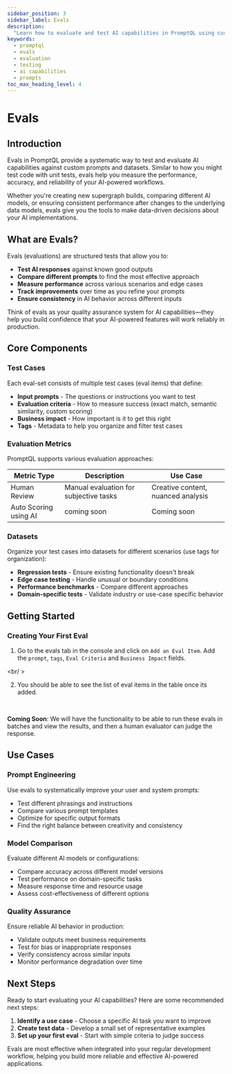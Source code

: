 ```yaml
---
sidebar_position: 3
sidebar_label: Evals
description:
  "Learn how to evaluate and test AI capabilities in PromptQL using custom prompts and evaluation frameworks."
keywords:
  - promptql
  - evals
  - evaluation
  - testing
  - ai capabilities
  - prompts
toc_max_heading_level: 4
---
```



# Evals

## Introduction

Evals in PromptQL provide a systematic way to test and evaluate AI capabilities against custom prompts and datasets.
Similar to how you might test code with unit tests, evals help you measure the performance, accuracy, and reliability of
your AI-powered workflows.

Whether you're creating new supergraph builds, comparing different AI models, or ensuring consistent performance after
changes to the underlying data models, evals give you the tools to make data-driven decisions about your AI
implementations.

## What are Evals?

Evals (evaluations) are structured tests that allow you to:

- **Test AI responses** against known good outputs
- **Compare different prompts** to find the most effective approach
- **Measure performance** across various scenarios and edge cases
- **Track improvements** over time as you refine your prompts
- **Ensure consistency** in AI behavior across different inputs

Think of evals as your quality assurance system for AI capabilities—they help you build confidence that your AI-powered
features will work reliably in production.

## Core Components

### Test Cases

Each eval-set consists of multiple test cases (eval items) that define:

- **Input prompts** - The questions or instructions you want to test
- **Evaluation criteria** - How to measure success (exact match, semantic similarity, custom scoring)
- **Business impact** - How important is it to get this right
- **Tags** - Metadata to help you organize and filter test cases

### Evaluation Metrics

PromptQL supports various evaluation approaches:

| Metric Type           | Description                            | Use Case                           |
| --------------------- | -------------------------------------- | ---------------------------------- |
| Human Review          | Manual evaluation for subjective tasks | Creative content, nuanced analysis |
| Auto Scoring using AI | coming soon                            | Coming soon                        |

### Datasets

Organize your test cases into datasets for different scenarios (use tags for organization):

- **Regression tests** - Ensure existing functionality doesn't break
- **Edge case testing** - Handle unusual or boundary conditions
- **Performance benchmarks** - Compare different approaches
- **Domain-specific tests** - Validate industry or use-case specific behavior

## Getting Started

### Creating Your First Eval

1. Go to the evals tab in the console and click on `Add an Eval Item`. Add the `prompt`, `tags`, `Eval Criteria` and
   `Business Impact` fields.

<Thumbnail src="/img/evals/eval-1.png" alt="Adding an eval item in the console." />

<br/ >

2. You should be able to see the list of eval items in the table once its added.

<Thumbnail src="/img/evals/eval-2.png" alt="List of eval items in the console table." />
<br />

**Coming Soon**: We will have the functionality to be able to run these evals in batches and view the results, and then
a human evaluator can judge the response.

## Use Cases

### Prompt Engineering

Use evals to systematically improve your user and system prompts:

- Test different phrasings and instructions
- Compare various prompt templates
- Optimize for specific output formats
- Find the right balance between creativity and consistency

### Model Comparison

Evaluate different AI models or configurations:

- Compare accuracy across different model versions
- Test performance on domain-specific tasks
- Measure response time and resource usage
- Assess cost-effectiveness of different options

### Quality Assurance

Ensure reliable AI behavior in production:

- Validate outputs meet business requirements
- Test for bias or inappropriate responses
- Verify consistency across similar inputs
- Monitor performance degradation over time

## Next Steps

Ready to start evaluating your AI capabilities? Here are some recommended next steps:

1. **Identify a use case** - Choose a specific AI task you want to improve
2. **Create test data** - Develop a small set of representative examples
3. **Set up your first eval** - Start with simple criteria to judge success

Evals are most effective when integrated into your regular development workflow, helping you build more reliable and
effective AI-powered applications.
